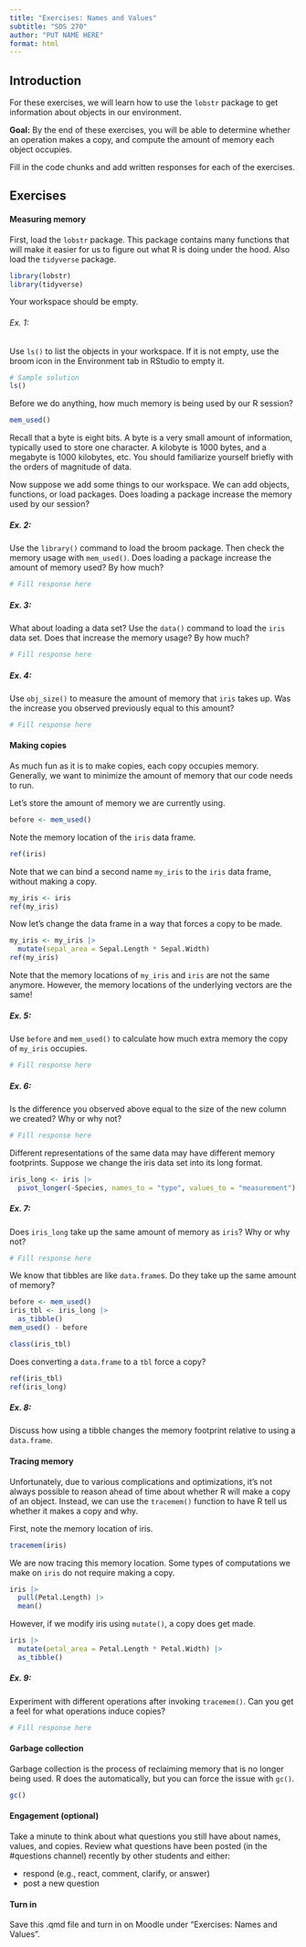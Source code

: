 ```yaml
---
title: "Exercises: Names and Values"
subtitle: "SDS 270"
author: "PUT NAME HERE"
format: html
---
```


## Introduction

For these exercises, we will learn how to use the `lobstr` package to get information about objects in our environment.

**Goal:** By the end of these exercises, you will be able to determine whether an operation makes a copy, and compute the amount of memory each object occupies.

Fill in the code chunks and add written responses for each of the exercises. 

## Exercises

#### Measuring memory

First, load the `lobstr` package. This package contains many functions that will make it easier for us to figure out what R is doing under the hood. Also load the `tidyverse` package.

```r
library(lobstr)
library(tidyverse)
```


Your workspace should be empty.

::: {.callout-exercise}
###### Ex. 1:

Use `ls()` to list the objects in your workspace. If it is not empty, use the broom icon in the Environment tab in RStudio to empty it.

:::

```r
# Sample solution
ls()
```


Before we do anything, how much memory is being used by our R session?

```r
mem_used()
```

Recall that a byte is eight bits. A byte is a very small amount of information, typically used to store one character. A kilobyte is 1000 bytes, and a megabyte is 1000 kilobytes, etc. You should familiarize yourself briefly with the orders of magnitude of data.

Now suppose we add some things to our workspace. We can add objects, functions, or load packages. Does loading a package increase the memory used by our session?

::: {.callout-exercise}
##### Ex. 2:

Use the `library()` command to load the broom package. Then check the memory usage with `mem_used()`. Does loading a package increase the amount of memory used? By how much?

:::

```r
# Fill response here
```

::: {.callout-exercise}

##### Ex. 3:

What about loading a data set? Use the `data()` command to load the `iris` data set. Does that increase the memory usage? By how much?

:::

```r
# Fill response here
```

::: {.callout-exercise}

##### Ex. 4:

Use `obj_size()` to measure the amount of memory that `iris` takes up. Was the increase you observed previously equal to this amount?

:::

```r
# Fill response here
```

#### Making copies

As much fun as it is to make copies, each copy occupies memory. Generally, we want to minimize the amount of memory that our code needs to run.

Let’s store the amount of memory we are currently using.

```r
before <- mem_used()
```

Note the memory location of the `iris` data frame.

```r
ref(iris)
```

Note that we can bind a second name `my_iris` to the `iris` data frame, without making a copy.

```r
my_iris <- iris
ref(my_iris)
```

Now let’s change the data frame in a way that forces a copy to be made.

```r
my_iris <- my_iris |>
  mutate(sepal_area = Sepal.Length * Sepal.Width)
ref(my_iris)
```


Note that the memory locations of `my_iris` and `iris` are not the same anymore. However, the memory locations of the underlying vectors are the same!

::: {.callout-exercise}

##### Ex. 5:

Use `before` and `mem_used()` to calculate how much extra memory the copy of `my_iris` occupies.

:::

```r
# Fill response here
```

::: {.callout-exercise}

##### Ex. 6:

Is the difference you observed above equal to the size of the new column we created? Why or why not?

:::

```r
# Fill response here
```

Different representations of the same data may have different memory footprints. Suppose we change the iris data set into its long format.

```r
iris_long <- iris |>
  pivot_longer(-Species, names_to = "type", values_to = "measurement")
```

::: {.callout-exercise}

##### Ex. 7:

Does `iris_long` take up the same amount of memory as `iris`? Why or why not?

:::

```r
# Fill response here
```

We know that tibbles are like `data.frame`s. Do they take up the same amount of memory?

```r
before <- mem_used()
iris_tbl <- iris_long |>
  as_tibble()
mem_used() - before

class(iris_tbl)
```

Does converting a `data.frame` to a `tbl` force a copy?

```r
ref(iris_tbl)
ref(iris_long)
```

::: {.callout-exercise}

##### Ex. 8:

Discuss how using a tibble changes the memory footprint relative to using a `data.frame`.

:::

#### Tracing memory

Unfortunately, due to various complications and optimizations, it’s not always possible to reason ahead of time about whether R will make a copy of an object. Instead, we can use the `tracemem()` function to have R tell us whether it makes a copy and why.

First, note the memory location of iris.


```r
tracemem(iris)
```

We are now tracing this memory location. Some types of computations we make on `iris` do not require making a copy.

```r
iris |>
  pull(Petal.Length) |>
  mean()
```

However, if we modify iris using `mutate()`, a copy does get made.

```r
iris |>
  mutate(petal_area = Petal.Length * Petal.Width) |>
  as_tibble()
```

::: {.callout-exercise}

##### Ex. 9:

Experiment with different operations after invoking `tracemem()`. Can you get a feel for what operations induce copies?

```r
# Fill response here
```


:::

#### Garbage collection

Garbage collection is the process of reclaiming memory that is no longer being used. R does the automatically, but you can force the issue with `gc()`.

```r
gc()
```


#### Engagement (optional)

Take a minute to think about what questions you still have about names, values, and copies. Review what questions have been posted (in the #questions channel) recently by other students and either:

- respond (e.g., react, comment, clarify, or answer)
- post a new question

#### Turn in

Save this .qmd file and turn in on Moodle under "Exercises: Names and Values".
